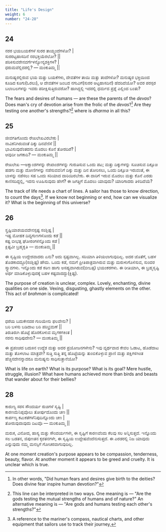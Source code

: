 ```yaml
---
title: "Life's Design"
weight: 6
number: "24-28"
---
```


## 24

ನರರ ಭಯಬಯಕೆಗಳೆ ಸುರರ ತಾಯ್ತಂದೆಗಳೋ? |  
ಸುರರಟ್ಟಹಾಸದಿನೆ ನರಭಕ್ತಿಯೆರಲೋ? ||  
ಪರಿಕಿಸುವರೇನವರ್ಗೆಳನ್ಯೋನ್ಯಶಕ್ತಿಗಳ? |  
ಧರುಮವೆಲ್ಲಿದರಲ್ಲಿ? — ಮಂಕುತಿಮ್ಮ ||

ಮನುಷ್ಯರಲ್ಲಿರುವ ಭಯ ಮತ್ತು ಬಯಕೆಗಳು, ದೇವತೆಗಳ ತಾಯಿ ಮತ್ತು ತಂದೆಗಳೋ? ಮನುಷ್ಯರ ಭಕ್ತಿಯಿಂದ ಕೂಡಿದ ಕೂಗು(ಓರಲು), ಆ ದೇವತೆಗಳ ಜಂಬದ ನಗುವಿಗೆ(ಸುರರ ಅಟ್ಟಹಾಸದಿನೆ) ಹೆದರಿದೆಯೋ? ಅವರ ಪರಸ್ಪರ ಬಲಾಬಲಗಳನ್ನು ಇವರು ಪರೀಕ್ಷಿಸುತ್ತಿರುವರೋ? ಹಾಗಿದ್ದಲ್ಲಿ ಇದರಲ್ಲಿ ಧರ್ಮದ ಪ್ರಶ್ನೆ ಎಲ್ಲಿಂದ ಬಂತು?

The fears and desires of humans — are these the parents of the _devas_? Does man's cry of devotion arise from the frolic of the _devas_?[^11] Are they testing one another's strengths?[^12] where is _dharma_ in all this?

## 25

ಜೀವಗತಿಗೊಂದು ರೇಖಲೇಖವಿರಬೇಕು |  
ನಾವಿಕನಿಗಿರುವಂತೆ ದಿಕ್ಕು ದಿನವೆಣಿಸೆ ||  
ಭಾವಿಸುವುದೆಂತದನು ಮೊದಲು ಕೊನೆ ತೋರದಿರೆ? |  
ಆವುದೀ ಜಗಕಾದಿ? — ಮಂಕುತಿಮ್ಮ ||

ರೇಖಲೇಖ —ಅಕ್ಷಾಂಶಗಳನ್ನು ರೇಖಾಂಶಗಳನ್ನು ಗುರುತಿಸುವ ಒಂದು ಪಟ; ಮತ್ತು ದಿಕ್ಕುಗಳನ್ನು ಸೂಚಿಸುವ ದಿಕ್ಸೂಚಿ ಹಡಗು ಮತ್ತು ದೋಣಿಗಳನ್ನು ನಡೆಸುವವನಿಗೆ ದಿಕ್ಕು ಮತ್ತು ದಿನ ತೋರಿಸಲು, ಒಂದು ದಿಕ್ಸೂಚಿ ಇರುವಂತೆ, ಈ ಬಾಳನ್ನು ನಡೆಸಲು ಸಹ ಒಂದು ಸರಿಯಾದ ದಾರಿಯಿರಬೇಕು. ಈ ದಾರಿಗೆ ಇರುವ ಮೊದಲು ಮತ್ತು ಕೊನೆ ಎರಡು ಕಾಣಿಸದಿದ್ದಲ್ಲಿ, ಇದನು ಊಹಿಸುವುದು ಹೇಗೆ? ಈ ಜಗತ್ತಿಗೆ ಮೊದಲು ಯಾವುದು? ಯಾರಿಗಾದರು ತಿಳಿದಿದೆಯೆ?

The track of life needs a chart of lines. A sailor has those to know direction,  
to count the days[^13]. If we know not beginning or end, how can we visualize it? What is the beginning of this universe?

## 26

ಸೄಷ್ಟಿಯಾಶಯವದೇನಸ್ಪಷ್ಟ ಸಂಶ್ಲಿಷ್ಟ |  
ಇಷ್ಟ ಮೋಹಕ ದಿವ್ಯಗುಣಗಳೊಂದು ಕಡೆ ||  
ಕಷ್ಟ ಬೀಭತ್ಸ ಘೋರಂಗಳಿನ್ನೊಂದು ಕಡೆ |  
ಕ್ಲಿಷ್ಟವೀ ಬ್ರಹ್ಮಕೃತಿ — ಮಂಕುತಿಮ್ಮ ||

ಈ ಸೃಷ್ಟಿಯ ಉದ್ದೇಶವಾದರು ಏನು? ಅದು ಸ್ಪಷ್ಟವಾಗಿಲ್ಲ. ಸರಿಯಾಗಿ ತಿಳಿಯಲಾಗುವುದಿಲ್ಲ. ಅದರ ಜೊತೆಗೆ, ಬಹಳ ತೊಡಕಾದದ್ದೂ(ಸಂಶ್ಲಿಷ್ಟ) ಹೌದು. ಒಂದು ಕಡೆ, ನಮಗೆ ಪ್ರೀತಿಪಾತ್ರವಾಗಿರುವ ಮತ್ತು ಮರುಳುಗೊಳಿಸುವ, ಸುಂದರ ಸ್ವ್ಭಾವಗಳು. ಇನ್ನೊಂದು ಕಡೆ ಕಠಿಣ ಹಾಗು ಅಸಹ್ಯವಾಗಿರುವ(ಬೀಬತ್ಸ) ಭಯಂಕರಗಳು. ಈ ರೀತಿಯಾಗಿ, ಈ ಬ್ರಹ್ಮಸೃಷ್ಟಿ ಅರ್ಥ ಮಾಡಿಕೊಳ್ಳುವುದಕ್ಕೆ ಬಹಳ ಕಷ್ಟವಾದದ್ದು(ಕ್ಲಿಷ್ಟ).

The purpose of creation is unclear, complex. Lovely, enchanting, divine qualities on one side. Vexing, disgusting, ghastly elements on the other. This act of _brahman_ is complicated!

## 27

ಧರೆಯ ಬದುಕೇನದರ ಗುರಿಯೇನು ಫಲವೇನು? |  
ಬರಿ ಬಳಸು ಬಡಿದಾಟ ಬರಿ ಪರಿಭ್ರಮಣೆ ||  
ತಿರುತಿರುಗಿ ಹೊಟ್ಟೆ ಹೊರಕೊಳುವ ಮೃಗಕಗಕಿಂತ |  
ನರನು ಸಾಧಿಪುದೇನು? — ಮಂಕುತಿಮ್ಮ ||

ಈ ಪ್ರಪಂಚದ ಬದುಕಿನ ಉದ್ದೆಶ ಮತ್ತು ಅದರ ಪ್ರಯೋಜನಗಳೇನು? ಇವು ವ್ಯರ್ಥವಾದ ಕೇವಲ ಓಡಾಟ, ಹೊಡೆದಾಟ ಮತ್ತು ತೊಳಲಾಟ ಮಾತ್ರವೇ? ಸುತ್ತಿ ಸುತ್ತಿ ತನ್ನ ಹೊಟ್ಟೆಯನ್ನು ತುಂಬಿಕೊಳ್ಳುವ ಪ್ರಾಣಿ ಮತ್ತು ಪಕ್ಷಿಗಳಿಗಿಂತ ಹೆಚ್ಚಿನದೇನನ್ನಾದರೂ ಮನುಷ್ಯನು ಸಾಧಿಸುತ್ತಾನೆಯೋ?

What is life on earth? What is its purpose? What is its goal? Mere hustle, struggle, illusion? What have humans achieved more than birds and beasts that wander about for their bellies?

## 28

ಕಾರುಣ್ಯ ಸರಸ ಸೌಂದರ್ಯ ರುಚಿಗಳೆ ಸೃಷ್ಟಿ |  
ಕಾರಣಮೆನಿಪ್ಪವೊಲು ತೋರ್ಪುದೊಂದು ಚಣ ||  
ಕಾರ್ಪಣ್ಯ ಕಟುಕತೆಗಳೆನಿಪುದಿನ್ನೊಂದು ಚಣ |  
ತೋರುವುದಾವುದು ದಿಟವೊ — ಮಂಕುತಿಮ್ಮ ||

ಮರುಕ, ವಿನೋದ, ಹಾಸ್ಯ ಮತ್ತು ಸೌಂದರ್ಯಗಳೇ, ಈ ಸೃಷ್ಟಿಗೆ ಕಾರಣವೆಂದು ಕೆಲವು ಸಲ ಅನ್ನಿಸುತ್ತದೆ. ಇನ್ನೊಂದು ಸಲ ಬಡತನ, ಜಿಪುಣತನ ಕೃರತನಗಳೇ, ಈ ಸೃಷ್ಟಿಯ ಉದ್ದೇಷವೆಂದೆನುಸುತ್ತದೆ. ಈ ಎರಡರಲ್ಲಿ ನಿಜ ಯಾವುದು ಎನ್ನುವುದು ನಮ್ಮ ಮನಸ್ಸಿಗೆ ಗೋಚರವಾಗುವುದಿಲ್ಲ.

At one moment creation's purpose appears to be compassion, tenderness, beauty, flavor. At another moment it appears to be greed and cruelty. It is unclear which is true.

[^11]: In other words, "Did human fears and desires give birth to the deities? Does divine fear inspire human devotion?"
[^12]: This line can be interpreted in two ways. One meaning is — "Are the gods testing the mutual strengths of humans and of nature?" An alternative meaning is — "Are gods and humans testing each other's strengths?"
[^13]: A reference to the mariner's compass, nautical charts, and other equipment that sailors use to track their journey,
